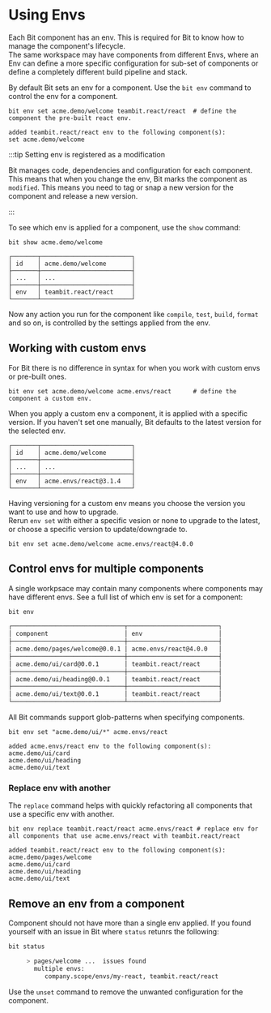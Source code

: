# Using Envs

Each Bit component has an env. This is required for Bit to know how to manage the component's lifecycle.  
The same workspace may have components from different Envs, where an Env can define a more specific configuration for sub-set of components or define a completely different build pipeline and stack.

By default Bit sets an env for a component. Use the `bit env` command to control the env for a component.

```
bit env set acme.demo/welcome teambit.react/react  # define the component the pre-built react env.
```

```
added teambit.react/react env to the following component(s):
set acme.demo/welcome
```

:::tip Setting env is registered as a modification

Bit manages code, dependencies and configuration for each component. This means that when you change the env, Bit marks the component as `modified`. This means you need to tag or snap a new version for the component and release a new version.

:::

To see which env is applied for a component, use the `show` command:

```
bit show acme.demo/welcome
```

```
┌───────┬─────────────────────────┐
│ id    │ acme.demo/welcome       │
├───────┼─────────────────────────┤
│ ...   │ ...                     │
├───────┼─────────────────────────┤
│ env   │ teambit.react/react     │
└───────┴─────────────────────────┘
```

Now any action you run for the component like `compile`, `test`, `build`, `format` and so on, is controlled by the settings applied from the env.

## Working with custom envs

For Bit there is no difference in syntax for when you work with custom envs or pre-built ones.

```
bit env set acme.demo/welcome acme.envs/react      # define the component a custom env.
```

When you apply a custom env a component, it is applied with a specific version. If you haven't set one manually, Bit defaults to the latest version for the selected env.

```
┌───────┬─────────────────────────┐
│ id    │ acme.demo/welcome       │
├───────┼─────────────────────────┤
│ ...   │ ...                     │
├───────┼─────────────────────────┤
│ env   │ acme.envs/react@3.1.4   │
└───────┴─────────────────────────┘
```

Having versioning for a custom env means you choose the version you want to use and how to upgrade.  
Rerun `env set` with either a specific vesion or none to upgrade to the latest, or choose a specific version to update/downgrade to.

```
bit env set acme.demo/welcome acme.envs/react@4.0.0
```

## Control envs for multiple components

A single workpsace may contain many components where components may have different envs. See a full list of which env is set for a component:

```bash
bit env
```

```bash
┌───────────────────────────────┬─────────────────────────┐
│ component                     │ env                     │
├───────────────────────────────┼─────────────────────────┤
│ acme.demo/pages/welcome@0.0.1 │ acme.envs/react@4.0.0   │
├───────────────────────────────┼─────────────────────────┤
│ acme.demo/ui/card@0.0.1       │ teambit.react/react     │
├───────────────────────────────┼─────────────────────────┤
│ acme.demo/ui/heading@0.0.1    │ teambit.react/react     │
├───────────────────────────────┼─────────────────────────┤
│ acme.demo/ui/text@0.0.1       │ teambit.react/react     │
└───────────────────────────────┴─────────────────────────┘
```

All Bit commands support glob-patterns when specifying components.

```
bit env set "acme.demo/ui/*" acme.envs/react
```

```
added acme.envs/react env to the following component(s):
acme.demo/ui/card
acme.demo/ui/heading
acme.demo/ui/text
```

### Replace env with another

The `replace` command helps with quickly refactoring all components that use a specific env with another.

```
bit env replace teambit.react/react acme.envs/react # replace env for all components that use acme.envs/react with teambit.react/react
```

```
added teambit.react/react env to the following component(s):
acme.demo/pages/welcome
acme.demo/ui/card
acme.demo/ui/heading
acme.demo/ui/text
```

## Remove an env from a component

Component should not have more than a single env applied. If you found yourself with an issue in Bit where `status` retunrs the following:

```bash
bit status
```

```bash
     > pages/welcome ...  issues found
       multiple envs:
          company.scope/envs/my-react, teambit.react/react
```

Use the `unset` command to remove the unwanted configuration for the component.
